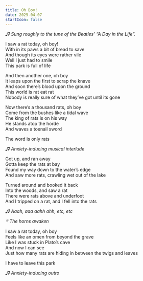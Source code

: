 ```yaml
---
title: Oh Boy!
date: 2025-04-07
startIcon: false
---
```


_♫ Sung roughly to the tune of the Beatles’ “A Day in the Life”._

I saw a rat today, oh boy!\
With in its paws a bit of bread to save\
And though its eyes were rather vile\
Well I just had to smile\
This park is full of life

And then another one, oh boy\
It leaps upon the first to scrap the knave\
And soon there’s blood upon the ground\
This world is rat eat rat\
Nobody is really sure of what they’ve got until its gone

Now there’s a thousand rats, oh boy\
Come from the bushes like a tidal wave\
The king of rats is on his way\
He stands atop the horde\
And waves a toenail sword

The word is only rats

_♫ Anxiety-inducing musical interlude_

Got up, and ran away\
Gotta keep the rats at bay\
Found my way down to the water’s edge\
And saw more rats, crawling wet out of the lake

Turned around and booked it back\
Into the woods, and saw a rat\
There were rats above and underfoot\
And I tripped on a rat, and I fell into the rats

_♫ Aaah, aaa aahh ahh, etc, etc_

_𝄢 The horns awaken_

I saw a rat today, oh boy\
Feels like an omen from beyond the grave\
Like I was stuck in Plato’s cave\
And now I can see\
Just how many rats are hiding in between the twigs and leaves

I have to leave this park

_♫ Anxiety-inducing outro_